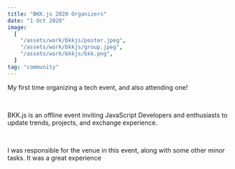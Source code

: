 ```yaml
---
title: "BKK.js 2020 Organizers"
date: "1 Oct 2020"
image:
  [
    "/assets/work/bkkjs/poster.jpeg",
    "/assets/work/bkkjs/group.jpeg",
    "/assets/work/bkkjs/bkk.png",
  ]
tag: "community"
---
```


My first time organizing a tech event, and also attending one!

&nbsp;

BKK.js is an offline event inviting JavaScript Developers and enthusiasts
to update trends, projects, and exchange experience.

&nbsp;

I was responsible for the venue in this event, along with some other
minor tasks. It was a great experience
